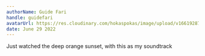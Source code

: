 ```yaml
---
authorName: Guide Fari
handle: guidefari
avatarUrl: https://res.cloudinary.com/hokaspokas/image/upload/v1661928720/bar_shpohc.png
date: June 29 2022
---
```


Just watched the deep orange sunset, with this as my soundtrack

<Track
  url={'https://open.spotify.com/track/27Cm7gfg6g6c9fV0is5R41?si=RNBIq7CFT0e28n-unuamlA'}
  genres={['ambient', 'dub_techno']}
/>
